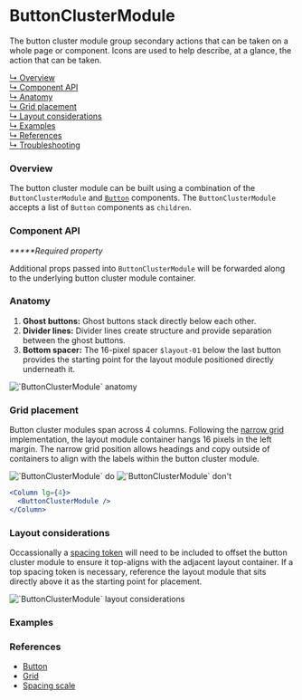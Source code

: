 



# ButtonClusterModule

The button cluster module group secondary actions that can be taken on a whole page or component. Icons are used to help describe, at a glance, the action that can be taken.

[↳ Overview](#overview)  
[↳ Component API](#component-api)  
[↳ Anatomy](#anatomy)  
[↳ Grid placement](#grid-placement)  
[↳ Layout considerations](#layout-considerations)  
[↳ Examples](#examples)  
[↳ References](#references)  
[↳ Troubleshooting](#troubleshooting)

### Overview

The button cluster module can be built using a combination of the `ButtonClusterModule` and [`Button`](https://react.carbondesignsystem.com/?path=/docs/button) components. The `ButtonClusterModule` accepts a list of `Button` components as `children`.

<Canvas>
  <Story
    id="patterns-layout-modules-buttonclustermodule--default"
    parameters={parameters}
  />
</Canvas>

### Component API

<ArgsTable />

_**\***Required property_

Additional props passed into `ButtonClusterModule` will be forwarded along to the underlying button cluster module container.

### Anatomy

1. **Ghost buttons:** Ghost buttons stack directly below each other.
2. **Divider lines:** Divider lines create structure and provide separation between the ghost buttons.
3. **Bottom spacer:** The 16-pixel spacer `$layout-01` below the last button provides the starting point for the layout module positioned directly underneath it.

<img alt="`ButtonClusterModule` anatomy" src={anatomy} />

### Grid placement

Button cluster modules span across 4 columns. Following the [narrow grid](https://react.carbondesignsystem.com/?path=/docs/grid--narrow) implementation, the layout module container hangs 16 pixels in the left margin. The narrow grid position allows headings and copy outside of containers to align with the labels within the button cluster module.

<Row>
  <Column>
    <img alt="`ButtonClusterModule` do" src={doImage} />
  </Column>

  <Column>
    <img alt="`ButtonClusterModule` don't" src={dont} />
  </Column>
</Row>

```jsx
<Column lg={4}>
  <ButtonClusterModule />
</Column>
```

### Layout considerations

Occassionally a [spacing token](https://carbondesignsystem.com/guidelines/spacing/overview#spacing-scale) will need to be included to offset the button cluster module to ensure it top-aligns with the adjacent layout container. If a top spacing token is necessary, reference the layout module that sits directly above it as the starting point for placement.

<img
  alt="`ButtonClusterModule` layout considerations"
  src={layoutConsiderations}
/>

### Examples

<Row>
  <Overview />
</Row>

### References

- [Button](https://react.carbondesignsystem.com/?path=/docs/button)
- [Grid](https://react.carbondesignsystem.com/?path=/docs/grid--narrow)
- [Spacing scale](https://carbondesignsystem.com/guidelines/spacing/overview#spacing-scale)

<Troubleshooting />
